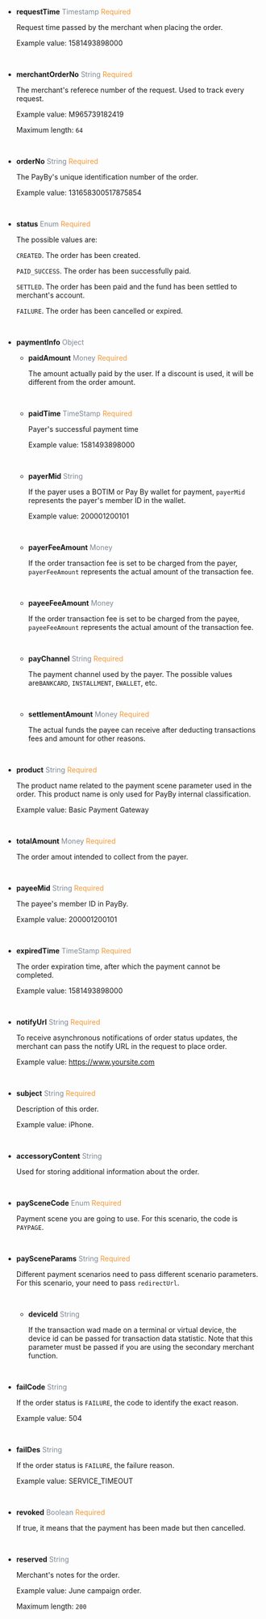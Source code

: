 - **requestTime** <font color = ' #7d8793'>Timestamp</font> <font color = '#f19938'>Required</font>

  Request time passed by the merchant when placing the order.

  Example value: 1581493898000

  <br />

- **merchantOrderNo** <font color = ' #7d8793'>String</font> <font color = '#f19938'>Required</font>

  The merchant's referece number of the request. Used to track every request.

  Example value: M965739182419

  Maximum length: `64`

  <br />

- **orderNo** <font color = ' #7d8793'>String</font> <font color = '#f19938'>Required</font>

  The PayBy's unique identification number of the order.

  Example value: 131658300517875854

  <br />

- **status** <font color = ' #7d8793'>Enum</font> <font color = '#f19938'>Required</font>

  The possible values are:

  `CREATED`. The order has been created.

  `PAID_SUCCESS`. The order has been successfully paid.

  `SETTLED`. The order has been paid and the fund has been settled to merchant's account.

  `FAILURE`. The order has been cancelled or expired.

  <br />

- **paymentInfo** <font color = ' #7d8793'>Object</font>

  - **paidAmount** <font color = ' #7d8793'>Money</font> <font color = '#f19938'>Required</font>

    The amount actually paid by the user. If a discount is used, it will be different from the order amount.

    <br />

  - **paidTime** <font color = ' #7d8793'>TimeStamp</font> <font color = '#f19938'>Required</font>

    Payer's successful payment time

    Example value: 1581493898000

    <br />

  - **payerMid** <font color = ' #7d8793'>String</font>

    If the payer uses a BOTIM or Pay By wallet for payment, `payerMid` represents the payer's member ID in the wallet.

    Example value: 200001200101

    <br />

  - **payerFeeAmount** <font color = ' #7d8793'>Money</font>

    If the order transaction fee is set to be charged from the payer, `payerFeeAmount` represents the actual amount of the transaction fee.

    <br />

  - **payeeFeeAmount** <font color = ' #7d8793'>Money</font>

    If the order transaction fee is set to be charged from the payee, `payeeFeeAmount` represents the actual amount of the transaction fee.

    <br />

  - **payChannel** <font color = ' #7d8793'>String</font> <font color = '#f19938'>Required</font>

    The payment channel used by the payer. The possible values are`BANKCARD`, `INSTALLMENT`, `EWALLET`, etc.

    <br />

  - **settlementAmount** <font color = ' #7d8793'>Money</font> <font color = '#f19938'>Required</font>

    The actual funds the payee can receive after deducting transactions fees and amount for other reasons.

    <br />

- **product** <font color = ' #7d8793'>String</font> <font color = '#f19938'>Required</font>

  The product name related to the payment scene parameter used in the order. This product name is only used for PayBy internal classification.

  Example value: Basic Payment Gateway

  <br />

- **totalAmount** <font color = ' #7d8793'>Money</font> <font color = '#f19938'>Required</font>

  The order amout intended to collect from the payer.

  <br />

- **payeeMid** <font color = ' #7d8793'>String</font> <font color = '#f19938'>Required</font>

  The payee's member ID in PayBy.

  Example value: 200001200101

  <br />

- **expiredTime** <font color = ' #7d8793'>TimeStamp</font> <font color = '#f19938'>Required</font>

  The order expiration time, after which the payment cannot be completed.

  Example value: 1581493898000

  <br />

- **notifyUrl** <font color = ' #7d8793'>String</font> <font color = '#f19938'>Required</font>

  To receive asynchronous notifications of order status updates, the merchant can pass the notify URL in the request to place order.

  Example value: https://www.yoursite.com

  <br />

- **subject** <font color = ' #7d8793'>String</font> <font color = '#f19938'>Required</font>

  Description of this order.

  Example value: iPhone.

  <br />

- **accessoryContent** <font color = ' #7d8793'>String</font>

  Used for storing additional information about the order.

  <br />

- **paySceneCode** <font color = ' #7d8793'>Enum</font> <font color = '#f19938'>Required</font>

  Payment scene you are going to use. For this scenario, the code is `PAYPAGE`.

  <br />

- **paySceneParams** <font color = ' #7d8793'>String</font> <font color = '#f19938'>Required</font>

  Different payment scenarios need to pass different scenario parameters. For this scenario, your need to pass `redirectUrl`.

  <br />

  - **deviceId** <font color = ' #7d8793'>String</font>

    If the transaction wad made on a terminal or virtual device, the device id can be passed for transaction data statistic.
    Note that this parameter must be passed if you are using the secondary merchant function.

    <br />

- **failCode** <font color = ' #7d8793'>String</font>

  If the order status is `FAILURE`, the code to identify the exact reason.

  Example value: 504

  <br />

- **failDes** <font color = ' #7d8793'>String</font>

  If the order status is `FAILURE`, the failure reason.

  Example value: SERVICE_TIMEOUT

  <br />

- **revoked** <font color = ' #7d8793'>Boolean</font> <font color = '#f19938'>Required</font>

	If true, it means that the payment has been made but then cancelled.

	<br />

- **reserved** <font color = ' #7d8793'>String</font>

	Merchant's notes for the order.

	Example value: June campaign order.

	Maximum length: `200`
